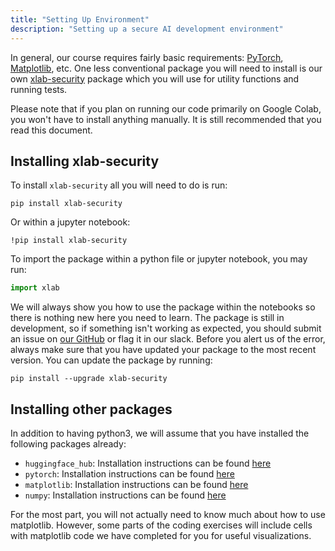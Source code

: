 ```yaml
---
title: "Setting Up Environment"
description: "Setting up a secure AI development environment"
---
```


In general, our course requires fairly basic requirements: [PyTorch](https://pytorch.org/),
[Matplotlib](https://matplotlib.org/), etc. One less conventional package you will need to
install is our own [xlab-security](https://pypi.org/project/xlab-security/) package which you will use for utility functions and running
tests.

Please note that if you plan on running our code primarily on Google Colab, you won't
have to install anything manually. It is still recommended that you read this document.

## Installing xlab-security

To install `xlab-security` all you will need to do is run:

```
pip install xlab-security
```

Or within a jupyter notebook:

```
!pip install xlab-security
```

To import the package within a python file or jupyter notebook, you may run:

```python
import xlab
```

We will always show you how to use the package within the notebooks so there is nothing new
here you need to learn. The package is still in development, so if something isn't working as
expected, you should submit an issue on [our GitHub](https://github.com/zroe1/xlab-ai-security)
or flag it in our slack. Before you alert us of the error, always make sure that you have updated your
package to the most recent version. You can update the package by running:

```
pip install --upgrade xlab-security
```

## Installing other packages

In addition to having python3, we will assume that you have installed the following
packages already:

- `huggingface_hub`: Installation instructions can be found [here](https://github.com/huggingface/huggingface_hub)
- `pytorch`: Installation instructions can be found [here](https://pytorch.org/get-started/locally/)
- `matplotlib`: Installation instructions can be found [here](https://matplotlib.org/stable/install/index.html)
- `numpy`: Installation instructions can be found [here](https://numpy.org/install/)

For the most part, you will not actually need to know much about how to use matplotlib.
However, some parts of the coding exercises will include cells with matplotlib code we
have completed for you for useful visualizations.

<NextPageButton />
